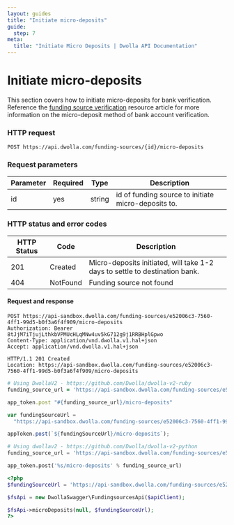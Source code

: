 ```yaml
---
layout: guides
title: "Initiate micro-deposits"
guide:
  step: 7
meta:
  title: "Initiate Micro Deposits | Dwolla API Documentation"
---
```


# Initiate micro-deposits

This section covers how to initiate micro-deposits for bank verification. Reference the [funding source verification](https://developers.dwolla.com/resources/funding-source-verification.html) resource article for more information on the micro-deposit method of bank account verification.

### HTTP request

`POST https://api.dwolla.com/funding-sources/{id}/micro-deposits`

### Request parameters

| Parameter | Required | Type   | Description                                         |
| --------- | -------- | ------ | --------------------------------------------------- |
| id        | yes      | string | id of funding source to initiate micro-deposits to. |

### HTTP status and error codes

| HTTP Status | Code     | Description                                                                 |
| ----------- | -------- | --------------------------------------------------------------------------- |
| 201         | Created  | Micro-deposits initiated, will take 1-2 days to settle to destination bank. |
| 404         | NotFound | Funding source not found                                                    |

#### Request and response

```raw
POST https://api-sandbox.dwolla.com/funding-sources/e52006c3-7560-4ff1-99d5-b0f3a6f4f909/micro-deposits
Authorization: Bearer 8tJjM7iTjujLthkbVPMUcHLqMNw4uv5kG712g9j1RRBHplGpwo
Content-Type: application/vnd.dwolla.v1.hal+json
Accept: application/vnd.dwolla.v1.hal+json

HTTP/1.1 201 Created
Location: https://api-sandbox.dwolla.com/funding-sources/e52006c3-7560-4ff1-99d5-b0f3a6f4f909/micro-deposits
```

```ruby
# Using DwollaV2 - https://github.com/Dwolla/dwolla-v2-ruby
funding_source_url = 'https://api-sandbox.dwolla.com/funding-sources/e52006c3-7560-4ff1-99d5-b0f3a6f4f909'

app_token.post "#{funding_source_url}/micro-deposits"
```

```javascript
var fundingSourceUrl =
  "https://api-sandbox.dwolla.com/funding-sources/e52006c3-7560-4ff1-99d5-b0f3a6f4f909";

appToken.post(`${fundingSourceUrl}/micro-deposits`);
```

```python
# Using dwollav2 - https://github.com/Dwolla/dwolla-v2-python
funding_source_url = 'https://api-sandbox.dwolla.com/funding-sources/e52006c3-7560-4ff1-99d5-b0f3a6f4f909'

app_token.post('%s/micro-deposits' % funding_source_url)
```

```php
<?php
$fundingSourceUrl = 'https://api-sandbox.dwolla.com/funding-sources/e52006c3-7560-4ff1-99d5-b0f3a6f4f909';

$fsApi = new DwollaSwagger\FundingsourcesApi($apiClient);

$fsApi->microDeposits(null, $fundingSourceUrl);
?>
```
